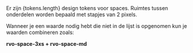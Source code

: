 

<span>
  Er zijn {tokens.length} design tokens voor spaces. Ruimtes tussen onderdelen worden bepaald met stapjes van 2 pixels.
</span>

Wanneer je een waarde nodig hebt die niet in de lijst is opgenomen kun je waarden combineren zoals:

<strong>rvo-space-3xs + rvo-space-md</strong>

<SpaceDesignTokens tokens={tokens} />
